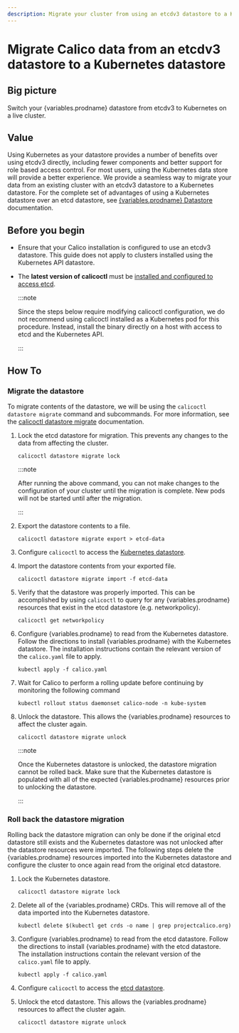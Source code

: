 ```yaml
---
description: Migrate your cluster from using an etcdv3 datastore to a Kubernetes datastore.
---
```



# Migrate Calico data from an etcdv3 datastore to a Kubernetes datastore

## Big picture

Switch your {variables.prodname} datastore from etcdv3 to Kubernetes on a live cluster.

## Value

Using Kubernetes as your datastore provides a number of benefits over using etcdv3
directly, including fewer components and better support for role based access
control. For most users, using the Kubernetes data store will provide a better
experience. We provide a seamless way to migrate your data from an existing
cluster with an etcdv3 datastore to a Kubernetes datastore. For the
complete set of advantages of using a Kubernetes datastore over an etcd datastore, see
[{variables.prodname} Datastore](../getting-started/kubernetes/hardway/the-calico-datastore.mdx#using-kubernetes-as-the-datastore)
documentation.

## Before you begin

- Ensure that your Calico installation is configured to use an etcdv3 datastore. This guide does not apply to clusters installed using the Kubernetes API datastore.

- The **latest version of calicoctl** must be [installed and configured to access etcd](calicoctl/install.mdx).

  :::note

  Since the steps below require modifying calicoctl configuration, we do not recommend using calicoctl installed
  as a Kubernetes pod for this procedure. Instead, install the binary directly on a host with access to etcd and the Kubernetes API.

  :::

## How To

### Migrate the datastore

To migrate contents of the datastore, we will be using the `calicoctl datastore migrate`
command and subcommands. For more information, see the
[calicoctl datastore migrate](../reference/calicoctl/datastore/migrate/overview.mdx)
documentation.

1. Lock the etcd datastore for migration. This prevents any changes to the data from
   affecting the cluster.

   ```
   calicoctl datastore migrate lock
   ```

   :::note

   After running the above command, you can not make changes to the configuration of your cluster until the
   migration is complete. New pods will not be started until after the migration.

   :::

1. Export the datastore contents to a file.

   ```
   calicoctl datastore migrate export > etcd-data
   ```

1. Configure `calicoctl` to access the
   [Kubernetes datastore](calicoctl/configure/kdd.mdx).

1. Import the datastore contents from your exported file.

   ```
   calicoctl datastore migrate import -f etcd-data
   ```

1. Verify that the datastore was properly imported. This can be accomplished by using
   `calicoctl` to query for any {variables.prodname} resources that exist in the etcd
   datastore (e.g. networkpolicy).

   ```
   calicoctl get networkpolicy
   ```

1. Configure {variables.prodname} to read from the Kubernetes datastore. Follow the
   directions to install {variables.prodname} with the Kubernetes datastore. The
   installation instructions contain the relevant version of the
   `calico.yaml` file to apply.

   ```
   kubectl apply -f calico.yaml
   ```

1. Wait for Calico to perform a rolling update before continuing by monitoring the following command

   ```
   kubectl rollout status daemonset calico-node -n kube-system
   ```

1. Unlock the datastore. This allows the {variables.prodname} resources to affect the cluster again.

   ```
   calicoctl datastore migrate unlock
   ```

   :::note

   Once the Kubernetes datastore is unlocked, the datastore migration
   cannot be rolled back. Make sure that the Kubernetes datastore is populated with
   all of the expected {variables.prodname} resources prior to unlocking the datastore.

   :::

### Roll back the datastore migration

Rolling back the datastore migration can only be done if the original etcd datastore still exists
and the Kubernetes datastore was not unlocked after the datastore resources were imported. The
following steps delete the {variables.prodname} resources imported into the Kubernetes datastore and
configure the cluster to once again read from the original etcd datastore.

1. Lock the Kubernetes datastore.

   ```
   calicoctl datastore migrate lock
   ```

1. Delete all of the {variables.prodname} CRDs. This will remove all of the data imported into
   the Kubernetes datastore.

   ```
   kubectl delete $(kubectl get crds -o name | grep projectcalico.org)
   ```

1. Configure {variables.prodname} to read from the etcd datastore. Follow the
   directions to install {variables.prodname} with the etcd datastore. The
   installation instructions contain the relevant version of the
   `calico.yaml` file to apply.

   ```
   kubectl apply -f calico.yaml
   ```

1. Configure `calicoctl` to access the
   [etcd datastore](calicoctl/configure/etcd.mdx).

1. Unlock the etcd datastore. This allows the {variables.prodname} resources to affect the cluster again.

   ```
   calicoctl datastore migrate unlock
   ```
